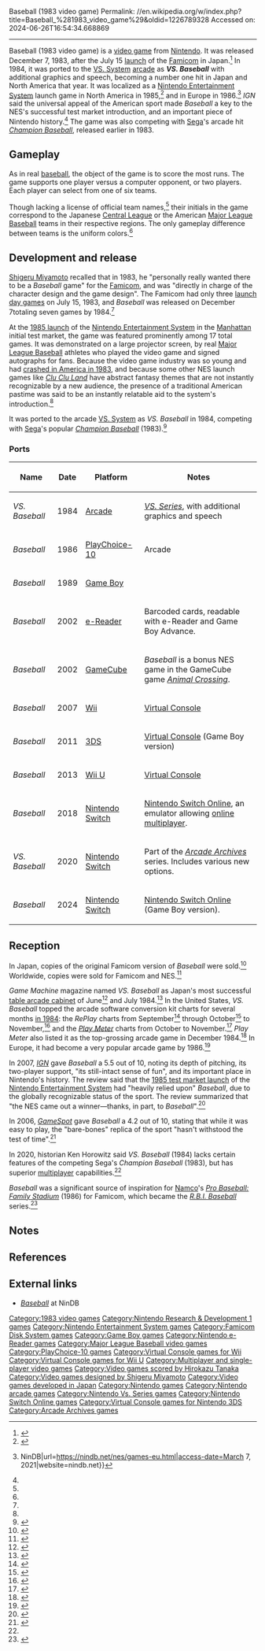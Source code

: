 Baseball (1983 video game)
Permalink: //en.wikipedia.org/w/index.php?title=Baseball_%281983_video_game%29&oldid=1226789328
Accessed on: 2024-06-26T16:54:34.668869



------
Baseball (1983 video game)
{{Short description|1983 video game}}
{{About|the Nintendo game|the 1983 Atari game|RealSports Baseball}}
{{Use mdy dates|date=January 2019}}
{{Infobox video game
| title=Baseball
| image=Baseball NES box art.jpg
| caption=North American NES box art
| developer=[[Nintendo Research & Development 1|Nintendo R&D1]]
| publisher=[[Nintendo]]
| composer=Yukio Kaneoka<br>[[Hirokazu Tanaka]]
| platforms=[[Famicom/NES]]<br />[[Arcade game|Arcade]]<br />[[PlayChoice-10]]<br />[[Famicom Disk System]]<br />[[Game Boy]]
  <!-- Do not list Wii U or Virtual Console here, per [[Template:Infobox video game#platforms]]; Virtual Console is emulation -->
| released={{Unbulleted list | '''Famicom/NES'''{{vgrelease|JP|December 7, 1983|NA|October 18, 1985|EU|September 1, 1986}}'''''Vs. Baseball'' (arcade)'''{{vgrelease|NA|April 1984<ref name="Baseball ATGL">{{cite book |last1=Akagi |first1=Masumi |title=アーケードTVゲームリスト国内•海外編(1971-2005) |trans-title=Arcade TV Game List: Domestic • Overseas Edition (1971-2005) |date=October 13, 2006 |publisher=Amusement News Agency |language=ja |location=Japan |isbn=978-4990251215 |pages=57, 128 |url=https://archive.org/details/ArcadeGameList1971-2005/page/n58}}</ref>|JP|May 1984<ref name="Baseball ATGL"/>|EU|1986<ref name=":7"/>}}
 | {{collapsible list|title=List of re-releases
  |'''Famicom Disk System''':{{vgrelease|JP|February 21, 1986}}
  |'''Game Boy''':{{vgrelease|JP|April 21, 1989|NA|July 31, 1989<ref name="offoldgames">{{cite magazine|magazine=[[Electronic Gaming Monthly]]|title=Electronic Gaming Monthly|issue=3|page=68|last=White|first=Dave|date=July 1989}}</ref>|EU|September 28, 1990}}}}}}
| designer = [[Shigeru Miyamoto]]<ref name="Miyamoto Spills">{{cite magazine|last1=Kohler|first1=Chris|title=Miyamoto Spills Donkey Kong's Darkest Secrets, 35 Years Later|url=https://www.wired.com/2016/10/miyamoto-donkey-kong-secrets/|magazine=Wired|accessdate=October 17, 2016}}</ref>
| genre=[[Sports video game|Sports]]
| modes=[[Single-player video game|Single-player]], [[Multiplayer video game|two-player]]
| series=[[List of Mario sports games#Mario Baseball games|''Mario Baseball'']]
| arcade system = [[Nintendo VS. System]]
}}
{{Nihongo foot|'''''Baseball'''''|ベースボール|Bēsubōru|lead=yes|group=lower-alpha}} is a [[video game]] from [[Nintendo]]. It was released December 7, 1983, after the July 15 [[launch game|launch]] of the [[Famicom]] in Japan.<ref>{{Cite web|last=Cornelius|first=Dylan|date=April 21, 2020|title=Baseball (Famicom, 1983)|url=https://retrogamingarchive.org/2020/04/21/nintendo-is-great-baseball-famicom-1983/|access-date=March 7, 2021|website=Retro Gaming Archive|language=en-US}}{{Dead link|date=September 2023 |bot=InternetArchiveBot |fix-attempted=yes }}</ref> In 1984, it was ported to the [[Nintendo VS. System|VS. System]] [[Arcade game|arcade]] as '''''VS. Baseball''''' with additional graphics and speech, becoming a number one hit in Japan and North America that year. It was localized as a [[Nintendo Entertainment System]] launch game in North America in 1985,<ref>{{Cite web|last=Matt|date=March 28, 2020|title=All 30 Black Box Nes Games Guide (Including Pricing)|url=https://www.mcmrose.com/the-ultimate-black-box-nes-games-guide/|access-date=March 7, 2021|website=MCMROSE|language=en-US}}</ref> and in Europe in 1986.<ref>{{Cite web|title=NES Game List (Europe) {{!}} NinDB|url=https://nindb.net/nes/games-eu.html|access-date=March 7, 2021|website=nindb.net}}</ref> ''IGN'' said the universal appeal of the American sport made ''Baseball'' a key to the NES's successful test market introduction, and an important piece of Nintendo history.<ref name="NES Baseball at IGN"/> The game was also competing with [[Sega]]'s arcade hit ''[[Champion Baseball]]'', released earlier in 1983.

==Gameplay==
As in real [[baseball]], the object of the game is to score the most runs. The game supports one player versus a computer opponent, or two players. Each player can select from one of six teams.

Though lacking a license of official team names,<ref name="NES Baseball at IGN"/> their initials in the game correspond to the Japanese [[Central League]] or the American [[Major League Baseball]] teams in their respective regions. The only gameplay difference between teams is the uniform colors.<ref name="NES Baseball at GameSpot"/>

==Development and release==
[[Shigeru Miyamoto]] recalled that in 1983, he "personally really wanted there to be a ''Baseball'' game" for the [[Famicom]], and was "directly in charge of the character design and the game design". The Famicom had only three [[launch games|launch day games]] on July 15, 1983, and ''Baseball'' was released on December 7{{mdash}}totaling seven games by 1984.<ref name="Miyamoto Spills"/>

At the [[History of the Nintendo Entertainment System#North American launch (1985–1986)|1985 launch]] of the [[Nintendo Entertainment System]] in the [[Manhattan]] initial test market, the game was featured prominently among 17 total games. It was demonstrated on a large projector screen, by real [[Major League Baseball]] athletes who played the video game and signed autographs for fans. Because the video game industry was so young and had [[Video game crash of 1983|crashed in America in 1983]], and because some other NES launch games like ''[[Clu Clu Land]]'' have abstract fantasy themes that are not instantly recognizable by a new audience, the presence of a traditional American pastime was said to be an instantly relatable aid to the system's introduction.<ref name="NES Baseball at IGN"/>

It was ported to the arcade [[Nintendo VS. System|VS. System]] as ''VS. Baseball'' in 1984, competing with [[Sega]]'s popular ''[[Champion Baseball]]'' (1983).<ref name="BDK">{{cite book |last1=Horowitz |first1=Ken |title=Beyond Donkey Kong: A History of Nintendo Arcade Games |date=August 6, 2020 |publisher=[[McFarland & Company]] |isbn=978-1-4766-8420-8 |url=https://books.google.com/books?id=Y3D0DwAAQBAJ&pg=PA132}}</ref>{{rp|132–5}}

===Ports===
{| class="wikitable" style="margin:auto"
|-
! Name
! Date
! Platform
! Notes
|-
| ''VS. Baseball''
| 1984
| [[Arcade game|Arcade]]
| [[Nintendo VS. System|''VS. Series'']], with additional graphics and speech
|-
| ''Baseball''
| 1986
| [[PlayChoice-10]]
| Arcade
|-
| ''Baseball''
| 1989
| [[Game Boy]]
| 
|-
| ''Baseball''
| 2002
| [[Nintendo e-Reader|e-Reader]]
| Barcoded cards, readable with e-Reader and Game Boy Advance.
|-
| ''Baseball''
| 2002
| [[GameCube]]
| ''Baseball'' is a bonus NES game in the GameCube game ''[[Animal Crossing (video game)|Animal Crossing]]''.
|-
| ''Baseball''
| 2007
| [[Wii]]
| [[Virtual Console]]
|-
| ''Baseball''
| 2011
| [[Nintendo 3DS|3DS]]
| [[Virtual Console]] (Game Boy version) 
|-
| ''Baseball''
| 2013
| [[Wii U]]
| [[Virtual Console]]
|-
| ''Baseball''
| 2018
| [[Nintendo Switch]]
| [[Nintendo Switch Online]], an emulator allowing [[online multiplayer]].
|-
| ''VS. Baseball''
| 2020
| [[Nintendo Switch]]
| Part of the ''[[Arcade Archives]]'' series. Includes various new options.
|-
| ''Baseball''
| 2024
| [[Nintendo Switch]]
| [[Nintendo Switch Online]] (Game Boy version).
|}

==Reception==
In Japan, {{nowrap|2.35 million}} copies of the original Famicom version of ''Baseball'' were sold.<ref>{{cite web |url=http://www.the-magicbox.com/Chart-JPPlatinum.shtml |title=Japan Platinum Game Chart |accessdate=March 30, 2021 |work=The Magic Box}}</ref> Worldwide, {{nowrap|3.2 million}} copies were sold for Famicom and NES.<ref name="baseball">{{cite book |date=November 6, 2014 |title=Guinness World Records 2015: Gamer's Edition |location=Vancouver, British Columbia |publisher=[[Jim Pattison Group]] |page=105 |isbn=978-1908843654}}</ref>

''Game Machine'' magazine named ''VS. Baseball'' as Japan's most successful [[table arcade cabinet]] of June<ref>{{cite magazine|title=Game Machine's Best Hit Games 25 - テーブル型TVゲーム機 (Table Videos)|magazine=[[:ja:ゲームマシン|Game Machine]]|issue=237|publisher=[[:ja:アミューズメント通信社|Amusement Press, Inc.]]|date=June 1, 1984|page=29|lang=ja}}</ref> and July 1984.<ref>{{cite magazine|title=Best Hit Games 25|magazine=[[:ja:ゲームマシン|Game Machine]]|issue=239|publisher=[[:ja:アミューズメント通信社|Amusement Press, Inc.]]|date=July 1, 1984|page=25|lang=ja|url=https://onitama.tv/gamemachine/pdf/19840701p.pdf#page=13}}</ref> In the United States, ''VS. Baseball'' topped the arcade software conversion kit charts for several months [[1984 in video games|in 1984]]: the ''RePlay'' charts from September<ref>{{cite magazine |title=RePlay: The Players' Choice |magazine=RePlay |date=September 1984}}</ref> through October<ref>{{cite magazine |title=RePlay: The Players' Choice |magazine=RePlay |date=October 1984 |page=4}}</ref> to November,<ref>{{cite magazine |title=RePlay: The Players' Choice |magazine=RePlay |date=November 1984}}</ref> and the ''[[Play Meter]]'' charts from October to November.<ref name="November">{{cite magazine |title=National Play Meter |magazine=[[Play Meter]] |date=November 15, 1984 |volume=10 |issue=21 |pages=28–9 |url=https://archive.org/details/play-meter-volume-10-number-21-november-15th-1984-600DPI/Play%20Meter%20-%20Volume%2010%2C%20Number%2021%20-%20November%2015th%201984%20%28Compressed%29/page/28}}</ref> ''Play Meter'' also listed it as the top-grossing arcade game in December 1984.<ref>{{cite book |last1=Horowitz |first1=Ken |title=Beyond Donkey Kong: A History of Nintendo Arcade Games |date=6 August 2020 |publisher=[[McFarland & Company]] |isbn=978-1-4766-8420-8 |page=135 |url=https://books.google.com/books?id=Y3D0DwAAQBAJ&pg=PA135}}</ref> In Europe, it had become a very popular arcade game by 1986.<ref name=":7">{{Cite magazine|last=Edgeley|first=Clare|title=Arcade Action|magazine=Computer and Video Games|issue=63 (January 1987)|date=16 December 1986|publisher=[[EMAP]]|location=United Kingdom|issn=0261-3697|pages=138–9|url=https://archive.org/details/cvg-magazine-063/page/n137/mode/2up}}</ref>

In 2007, ''[[IGN]]'' gave ''Baseball'' a 5.5 out of 10, noting its depth of pitching, its two-player support, "its still-intact sense of fun", and its important place in Nintendo's history. The review said that the [[History of the Nintendo Entertainment System#North American launch|1985 test market launch]] of the [[Nintendo Entertainment System]] had "heavily relied upon" ''Baseball'', due to the globally recognizable status of the sport. The review summarized that "the NES came out a winner—thanks, in part, to ''Baseball''".<ref name="NES Baseball at IGN">{{cite web|url=https://www.ign.com/articles/2007/01/17/baseball-vc-review|first=Lucas M.|last=Thomas|title=Baseball VC Review |publisher=[[IGN]]|date=January 16, 2007|accessdate=July 2, 2015}}</ref>

In 2006, ''[[GameSpot]]'' gave ''Baseball'' a 4.2 out of 10, stating that while it was easy to play, the "bare-bones" replica of the sport "hasn't withstood the test of time".<ref name="NES Baseball at GameSpot">{{cite web|url=https://www.gamespot.com/reviews/baseball-review/1900-6163754/|first=Aaron|last=Thomas|title=Baseball Review|publisher=[[GameSpot]]|date=January 4, 2007|accessdate=December 13, 2013}}</ref>

In 2020, historian Ken Horowitz said ''VS. Baseball'' (1984) lacks certain features of the competing Sega's ''Champion Baseball'' (1983), but has superior [[multiplayer]] capabilities.<ref name="BDK"/>

''Baseball'' was a significant source of inspiration for [[Namco]]'s ''[[Pro Baseball: Family Stadium]]'' (1986) for Famicom, which became the ''[[R.B.I. Baseball]]'' series.<ref>{{cite book |last1=Szczepaniak |first1=John |title=The Untold History of Japanese Game Developers |date=August 11, 2014 |isbn=978-0992926007 |pages=363 |publisher=SMG Szczepaniak |edition=First}}</ref>

==Notes==
{{Notelist}}

==References==
{{Reflist}}

==External links==
* [https://nindb.net/nes/baseball/index.html ''Baseball''] at NinDB
{{Portal bar |Video games| 1980s}}
{{Shigeru Miyamoto}}

[[Category:1983 video games]]
[[Category:Nintendo Research & Development 1 games]]
[[Category:Nintendo Entertainment System games]]
[[Category:Famicom Disk System games]]
[[Category:Game Boy games]]
[[Category:Nintendo e-Reader games]]
[[Category:Major League Baseball video games]]
[[Category:PlayChoice-10 games]]
[[Category:Virtual Console games for Wii]]
[[Category:Virtual Console games for Wii U]]
[[Category:Multiplayer and single-player video games]]
[[Category:Video games scored by Hirokazu Tanaka]]
[[Category:Video games designed by Shigeru Miyamoto]]
[[Category:Video games developed in Japan]]
[[Category:Nintendo games]]
[[Category:Nintendo arcade games]]
[[Category:Nintendo Vs. Series games]]
[[Category:Nintendo Switch Online games]]
[[Category:Virtual Console games for Nintendo 3DS]]
[[Category:Arcade Archives games]]